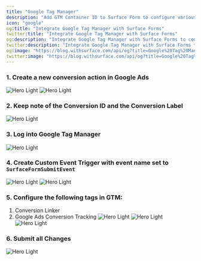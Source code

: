 ```yaml
---
title: "Google Tag Manager"
description: "Add GTM Container ID to Surface Form to configure various marketing tags from a single place."
icon: "google"
og:title: "Integrate Google Tag Manager with Surface Forms"
twitter:title: "Integrate Google Tag Manager with Surface Forms"
og:description: "Integrate Google Tag Manager with Surface Forms to configure various marketing tags from a single place."
twitter:description: "Integrate Google Tag Manager with Surface Forms to configure various marketing tags from a single place."
og:image: "https://blog.withsurface.com/api/og?title=Google%20Tag%20Manager%20Integration"
twitter:image: "https://blog.withsurface.com/api/og?title=Google%20Tag%20Manager%20Integration"
---
```


### 1. Create a new conversion action in Google Ads

  <CardGroup cols={2}>
    <img className="block" src="/images/gtm/gtm_1.png" alt="Hero Light" />
    <img className="block" src="/images/gtm/gtm_2.png" alt="Hero Light" />
  </CardGroup>

### 2. Keep note of the Conversion ID and the Conversion Label

  <img className="block" src="/images/gtm/gtm_3.png" alt="Hero Light" />

### 3. Log into Google Tag Manager

  <img className="block" src="/images/gtm/gtm_4.png" alt="Hero Light" />

### 4. Create Custom Event Trigger with event name set to `SurfaceFormSubmitEvent`

  <img className="block" src="/images/gtm/gtm_5.png" alt="Hero Light" />
  <img className="block" src="/images/gtm/gtm_6.png" alt="Hero Light" />

### 5. Configure the following tags in GTM:

1. Conversion Linker
2. Google Ads Conversion Tracking
   <Accordion title="Click to expand">
     <Tabs>
       <Tab title="Conversion Linker">
        <CardGroup cols={2}>
          <img className="block" src="/images/gtm/gtm_8.png" alt="Hero Light" />
          <img className="block" src="/images/gtm/gtm_10.png" alt="Hero Light" />
        </CardGroup>
       </Tab>
       <Tab title="Google Ads Conversion Tracking">
         <img className="block" src="/images/gtm/gtm_9.png" alt="Hero Light" />
       </Tab>
     </Tabs>
   </Accordion>

### 6. Submit all Changes

  <img className="block" src="/images/gtm/gtm_11.png" alt="Hero Light" />
